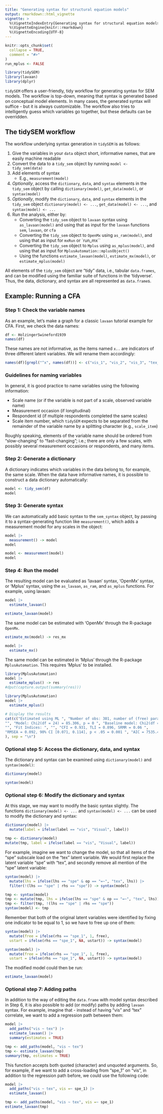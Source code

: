 ---
title: "Generating syntax for structural equation models"
output: rmarkdown::html_vignette
vignette: >
  %\VignetteIndexEntry{Generating syntax for structural equation models}
  %\VignetteEngine{knitr::rmarkdown}
  %\VignetteEncoding{UTF-8}
---

```{r, include = FALSE}
knitr::opts_chunk$set(
  collapse = TRUE,
  comment = "#>"
)
run_mplus <- FALSE
```

```{r setup, echo = FALSE, message = FALSE}
library(tidySEM)
library(lavaan)
library(dplyr)
```

`tidySEM` offers a user-friendly, tidy workflow for generating syntax for SEM models. The workflow is top-down, meaning that syntax is generated based on conceptual model elements. In many cases, the generated syntax will suffice - but it is always customizable. The workflow also tries to intelligently guess which variables go together, but these defaults can be overridden.

## The tidySEM workflow

The workflow underlying syntax generation in `tidySEM` is as follows:

1. Give the variables in your `data` object short, informative names, that are easily machine readable
2. Convert the data to a `tidy_sem` object by running `model <- tidy_sem(data)`
<!--    * The `data_dictionary` called `dict` can be used to generate `keys(dict)`, for use with functions (reliability, factor analysis) from the `psych` library
    * The `data_dictionary` called `dict` can be used to generate syntax for structural equation models in `lavaan` or 'Mplus' (through `MplusAutomation`)-->
3. Add elements of syntax
    * E.g., `measurement(model)`
5. *Optionally*, access the `dictionary`, `data`, and `syntax` elements in the `tidy_sem` object by calling `dictionary(model)`, `get_data(model)`, or `syntax(model)`
6. *Optionally*, modify the `dictionary`, `data`, and `syntax` elements in the `tidy_sem` object `dictionary(model) <- ...`, `get_data(model) <- ...`, and `syntax(model) <- ...`
7. Run the analysis, either by:
    * Converting the `tidy_sem` object to `lavaan` syntax using `as_lavaan(model)` and using that as input for the `lavaan` functions `sem`, `lavaan`, or `cfa`
    * Converting the `tidy_sem` object to `OpenMx` using `as_ram(model)`, and using that as input for `mxRun` or `run_mx``
    * Converting the `tidy_sem` object to `Mplus` using `as_mplus(model)`, and using that as input for `MplusAutomation::mplusObject()`
    * Using the functions `estimate_lavaan(model)`, `estimate_mx(model)`, or `estimate_mplus(model)`

All elements of the `tidy_sem` object are "tidy" data, i.e., tabular `data.frames`, and can be modified using the familiar suite of functions in the 'tidyverse'. Thus, the data, dictionary, and syntax are all represented as `data.frame`s.

## Example: Running a CFA

### Step 1: Check the variable names

As an example, let's make a graph for a classic `lavaan` tutorial example for CFA. First, we check the data names:

```{r}
df <- HolzingerSwineford1939
names(df)
```

These names are not informative, as the items named `x..` are indicators of three different latent variables. We will rename them accordingly:

```{r}
names(df)[grepl("^x", names(df))] <- c("vis_1", "vis_2", "vis_3", "tex_1", "tex_2", "tex_3", "spe_1", "spe_2", "spe_3")
```

### Guidelines for naming variables

In general, it is good practice to name variables using the following information:

* Scale name (or if the variable is not part of a scale, observed variable name)
* Measurement occasion (if longitudinal)
* Respondent id (if multiple respondents completed the same scales)
* Scale item number, which `tidySEM` expects to be separated from the remainder of the variable name by a splitting character (e.g., `scale_item`)

Roughly speaking, elements of the variable name should be ordered from "slow-changing" to "fast-changing"; i.e.; there are only a few scales, with possibly several measurement occasions or respondents, and many items.

### Step 2: Generate a dictionary

A dictionary indicates which variables in the data belong to, for example, the same scale. When the data have informative names, it is possible to construct a data dictionary automatically:

```{r}
model <- tidy_sem(df)
model
```

### Step 3: Generate syntax

We can automatically add basic syntax to the `sem_syntax` object, by passing it to a syntax-generating function like `measurement()`, which adds a measurement model for any scales in the object:

```{r, eval = FALSE, echo = TRUE}
model |>
  measurement() -> model
model
```
```{r, echo = FALSE, eval = TRUE}
model <- measurement(model)
model
```


### Step 4: Run the model

The resulting model can be evaluated as 'lavaan' syntax, 'OpenMx' syntax, or 'Mplus' syntax, using the `as_lavaan`, `as_ram`, and `as_mplus` functions. For example, using lavaan:

```{r, eval = FALSE, echo = TRUE}
model |>
  estimate_lavaan()
```
```{r, echo = FALSE, eval = TRUE}
estimate_lavaan(model)
```

The same model can be estimated with 'OpenMx' through the R-package `OpenMx`.

```{r include=FALSE, eval = requireNamespace("OpenMx", quietly = TRUE)}
estimate_mx(model) -> res_mx
```
```{r echo = TRUE, eval = FALSE}
model |>
  estimate_mx()
```

The same model can be estimated in 'Mplus' through the R-package `MplusAutomation`. This requires 'Mplus' to be installed.

```{r echo = FALSE, eval = run_mplus, message=FALSE, warning=FALSE}
library(MplusAutomation)
model |>
  estimate_mplus() -> res
#dput(capture.output(summary(res)))
```
```{r eval = FALSE, echo = TRUE}
library(MplusAutomation)
model |>
  estimate_mplus()
```
```{r eval = FALSE, echo = FALSE}
# Display the results
cat(c("Estimated using ML ", "Number of obs: 301, number of (free) parameters: 30 ", 
"", "Model: Chi2(df = 24) = 85.306, p = 0 ", "Baseline model: Chi2(df = 36) = 918.852, p = 0 ", 
"", "Fit Indices: ", "", "CFI = 0.931, TLI = 0.896, SRMR = 0.06 ", 
"RMSEA = 0.092, 90% CI [0.071, 0.114], p < .05 = 0.001 ", "AIC = 7535.49, BIC = 7646.703 "
), sep = "\n")
```

### Optional step 5: Access the dictionary, data, and syntax

The dictionary and syntax can be examined using `dictionary(model)` and `syntax(model)`:

```{r}
dictionary(model)
```

```{r}
syntax(model)
```

### Optional step 6: Modify the dictionary and syntax

At this stage, we may want to modify the basic syntax slightly. The functions `dictionary(model) <- ...` and `syntax(model) <- ...` can be used to modify the dictionary and syntax:

```{r, eval = FALSE, echo = TRUE}
dictionary(model) |>
  mutate(label = ifelse(label == "vis", "Visual", label))
```
```{r, echo = FALSE, eval = TRUE}
tmp <- dictionary(model)
mutate(tmp, label = ifelse(label == "vis", "Visual", label))
```

For example, imagine we want to change the model, so that all items of the "spe" subscale load on the "tex" latent variable. We would first replace the latent variable "spe" with "tex", and secondly remove all mention of the "spe" latent variable:

```{r, echo = TRUE, eval = FALSE}
syntax(model) |>
  mutate(lhs = ifelse(lhs == "spe" & op == "=~", "tex", lhs)) |>
  filter(!(lhs == "spe" | rhs == "spe")) -> syntax(model)
```
```{r, eval = TRUE, echo = FALSE}
tmp <- syntax(model)
tmp <- mutate(tmp, lhs = ifelse(lhs == "spe" & op == "=~", "tex", lhs))
tmp <- filter(tmp, !(lhs == "spe" | rhs == "spe"))
syntax(model) <- tmp
```

Remember that both of the original latent variables were identified by fixing one indicator to be equal to 1, so we have to free up one of them: 

```{r, echo = TRUE, eval = FALSE}
syntax(model) |>
  mutate(free = ifelse(rhs == "spe_1", 1, free),
  ustart = ifelse(rhs == "spe_1", NA, ustart)) -> syntax(model)
```
```{r, eval = TRUE, echo = FALSE}
syntax(model) |>
  mutate(free = ifelse(rhs == "spe_1", 1, free),
  ustart = ifelse(rhs == "spe_1", NA, ustart)) -> syntax(model)
```

The modified model could then be run:

```{r}
estimate_lavaan(model)
```

### Optional step 7: Adding paths

In addition to the way of editing the `data.frame` with model syntax described in Step 6, it is also possible to add (or modify) paths by adding `lavaan` syntax. For example, imagine that - instead of having "vis" and "tex" correlate, we want to add a regression path between them:

```{r, echo = TRUE, eval = FALSE}
model |>
  add_paths("vis ~ tex") |>
  estimate_lavaan() |>
  summary(estimates = TRUE)
```
```{r, eval = TRUE, echo = FALSE}
tmp <- add_paths(model, "vis ~ tex")
tmp <- estimate_lavaan(tmp)
summary(tmp, estimates = TRUE)
```

This function accepts both quoted (character) and unquoted arguments. So, for example, if we want to add a cross-loading from "spe_1" on "vis", in addition to the regression path before, we could use the following code:

```{r, echo = TRUE, eval = FALSE}
model |>
  add_paths("vis ~ tex", vis =~ spe_1) |>
  estimate_lavaan()
```

```{r, eval = TRUE, echo = FALSE}
tmp <- add_paths(model, "vis ~ tex", vis =~ spe_1)
estimate_lavaan(tmp)
```

